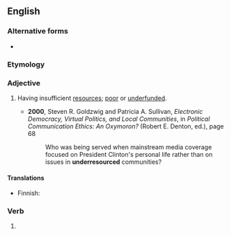 {{also|under-resourced}}
==English==

===Alternative forms===
* {{l|en|under-resourced}}

===Etymology===
{{prefix|en|under|resourced}}

===Adjective===
{{en-adj}}

# {{lb|en|social sciences|public health}} Having insufficient [[resources]]; [[poor]] or [[underfunded]].
#* '''2000''', Steven R. Goldzwig and Patricia A. Sullivan, ''Electronic Democracy, Virtual Politics, and Local Communities'', in ''Political Communication Ethics: An Oxymoron?'' (Robert E. Denton, ed.), page 68
#*: Who was being served when mainstream media coverage focused on President Clinton's personal life rather than on issues in '''underresourced''' communities?

====Translations====
{{trans-top|having insufficient resources}}
* Finnish: {{t|fi|aliresursoitu}}
{{trans-mid}}
{{trans-bottom}}

===Verb===
{{head|en|verb form}}

# {{en-past of|underresource}}